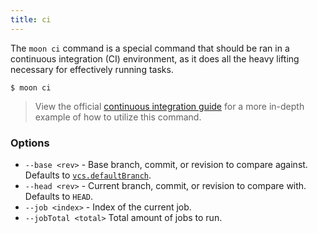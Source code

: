 ```yaml
---
title: ci
---
```


The `moon ci` command is a special command that should be ran in a continuous integration (CI)
environment, as it does all the heavy lifting necessary for effectively running tasks.

```shell
$ moon ci
```

> View the official [continuous integration guide](../guides/ci) for a more in-depth example of how
> to utilize this command.

### Options

- `--base <rev>` - Base branch, commit, or revision to compare against. Defaults to
  [`vcs.defaultBranch`](../config/workspace#defaultbranch).
- `--head <rev>` - Current branch, commit, or revision to compare with. Defaults to `HEAD`.
- `--job <index>` - Index of the current job.
- `--jobTotal <total>` Total amount of jobs to run.
